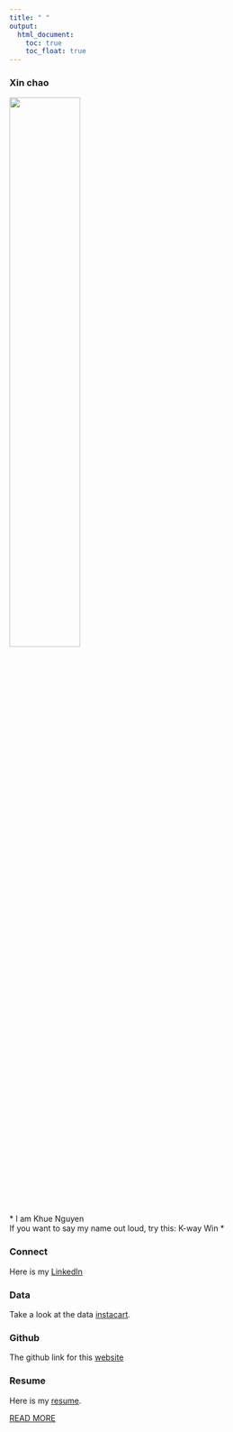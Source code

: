```yaml
---
title: " "
output: 
  html_document:
    toc: true
    toc_float: true
---
```





### Xin chao

<img src="https://people.climate.columbia.edu/files/Users/2022/12/3140/IMG_20180422_134105.jpg"  style="width:50%">

<br>
* I am Khue Nguyen *
<br>
* If you want to say my name out loud, try this: K-way Win * 

### Connect 

Here is my [LinkedIn](https://www.linkedin.com/in/khue-n-72420b141/)

### Data 

Take a look at the data [instacart](instacart.html).

### Github

The github link for this [website](https://khue-nguyen08.github.io/) 

### Resume

Here is my [resume](resume.html).

[READ MORE](about.html)




